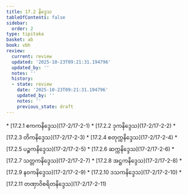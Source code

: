 ```yaml
---
title: 17.2 နိဒ္ဒေသ
tableOfContents: false
sidebar:
  order: 2
type: tipitaka
basket: ab
book: vbh
review:
  current: review
  updated: '2025-10-23T09:21:31.194796'
  updated_by: ''
  notes: ''
  history:
  - state: review
    date: '2025-10-23T09:21:31.194796'
    updated_by: ''
    notes: ''
    previous_state: draft
---
```



<ReviewStatus review={frontmatter.review} showDetails={true} />

<HypothesisAnnotation frontmatter={frontmatter} />

<DynamicBreadcrumb />



<TableOfContents book="vbh" section="17.2">
* [17.2.1 ဧကကနိဒ္ဒေသ](17-2/17-2-1)
* [17.2.2 ဒုကနိဒ္ဒေသ](17-2/17-2-2)
* [17.2.3 တိကနိဒ္ဒေသ](17-2/17-2-3)
* [17.2.4 စတုက္ကနိဒ္ဒေသ](17-2/17-2-4)
* [17.2.5 ပဉ္စကနိဒ္ဒေသ](17-2/17-2-5)
* [17.2.6 ဆက္ကနိဒ္ဒေသ](17-2/17-2-6)
* [17.2.7 သတ္တကနိဒ္ဒေသ](17-2/17-2-7)
* [17.2.8 အဋ္ဌကနိဒ္ဒေသ](17-2/17-2-8)
* [17.2.9 နဝကနိဒ္ဒေသ](17-2/17-2-9)
* [17.2.10 ဒသကနိဒ္ဒေသ](17-2/17-2-10)
* [17.2.11 တဏှာဝိစရိတနိဒ္ဒေသ](17-2/17-2-11)
</TableOfContents>
